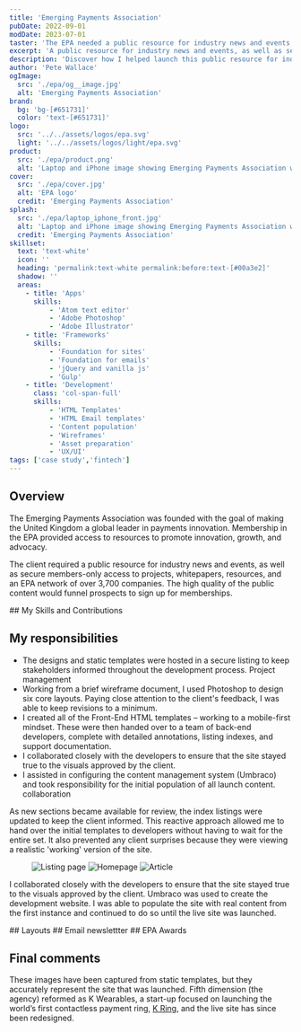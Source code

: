 ```yaml
---
title: 'Emerging Payments Association'
pubDate: 2022-09-01
modDate: 2023-07-01
taster: 'The EPA needed a public resource for industry news and events, as well as members-only access to projects, whitepapers, and resources across a network of over 3,700 businesses.'
excerpt: 'A public resource for industry news and events, as well as secure members-only access to projects, whitepapers, resources'
description: 'Discover how I helped launch this public resource for industry news and events, whitepapers, and resources - all within a network of over 3,700 businesses.'
author: 'Pete Wallace'
ogImage: 
  src: './epa/og__image.jpg'
  alt: 'Emerging Payments Association'
brand: 
  bg: 'bg-[#651731]'
  color: 'text-[#651731]'
logo:
  src: '../../assets/logos/epa.svg'
  light: '../../assets/logos/light/epa.svg'
product:
  src: './epa/product.png'
  alt: 'Laptop and iPhone image showing Emerging Payments Association website'
cover:
  src: './epa/cover.jpg'
  alt: 'EPA logo'
  credit: 'Emerging Payments Association'
splash:
  src: './epa/laptop_iphone_front.jpg'
  alt: 'Laptop and iPhone image showing Emerging Payments Association website'
  credit: 'Emerging Payments Association'
skillset:
  text: 'text-white'
  icon: ''
  heading: 'permalink:text-white permalink:before:text-[#00a3e2]'
  shadow: ''
  areas:
    - title: 'Apps'
      skills:
          - 'Atom text editor'
          - 'Adobe Photoshop'
          - 'Adobe Illustrator'
    - title: 'Frameworks'
      skills:
          - 'Foundation for sites'
          - 'Foundation for emails'
          - 'jQuery and vanilla js'
          - 'Gulp'
    - title: 'Development'
      class: 'col-span-full'
      skills:
          - 'HTML Templates'
          - 'HTML Email templates'
          - 'Content population'
          - 'Wireframes'
          - 'Asset preparation'
          - 'UX/UI'
tags: ['case study','fintech']
---
```







## Overview

<p class="text-fl-step-1">The Emerging Payments Association was founded with the goal of making the United Kingdom a global leader in payments innovation. Membership in the EPA provided access to resources to promote innovation, growth, and advocacy.</p>

The client required a public resource for industry news and events, as well as secure members-only access to projects, whitepapers, resources, and an EPA network of over 3,700 companies. The high quality of the public content would funnel prospects to sign up for memberships.

<Skills skillset={frontmatter.skillset} bg={frontmatter.brand.bg}>
## My Skills and Contributions
</Skills>

## My responsibilities

-   The designs and static templates were hosted in a secure listing to keep stakeholders informed throughout the development process. <span class="label label--info !m-0">Project management</span>
-   Working from a brief wireframe document, I used Photoshop to design six core layouts. Paying close attention to the client's feedback, I was able to keep revisions to a minimum.
-   I created all of the Front-End HTML templates – working to a mobile-first mindset. These were then handed over to a team of back-end developers, complete with detailed annotations, listing indexes, and support documentation.
-   I collaborated closely with the developers to ensure that the site stayed true to the visuals approved by the client.
-   I assisted in configuring the content management system (Umbraco) and took responsibility for the initial population of all launch content. <span class="label label--info !m-0">collaboration</span>


As new sections became available for review, the index listings were updated to keep the client informed. This reactive approach allowed me to hand over the initial templates to developers without having to wait for the entire set. It also prevented any client surprises because they were viewing a realistic 'working' version of the site.

<Figure caption='Example of the index listing and template pages ' credit={frontmatter.title}>
  <Image src={listing_1} alt="Listing page" class="w-full h-auto shadow-md border border-line" />
  <Image src={listing_2} alt="Homepage" class="w-full h-auto shadow-md border border-line" />
  <Image src={listing_3} alt="Article" class="w-full h-auto shadow-md border border-line" />
</Figure>


I collaborated closely with the developers to ensure that the site stayed true to the visuals approved by the client.
Umbraco was used to create the development website. I was able to populate the site with real content from the first instance and continued to do so until the live site was launched.

<Gallery collection='gScreens' data={data} >
<Fragment slot="title">
## Layouts
</Fragment>

</Gallery>

<Gallery collection='gEmail' data={data} >
<Fragment slot="title">
## Email newslettter
</Fragment>

</Gallery>

<Gallery collection='gAwards' data={data} >
<Fragment slot="title">
## EPA Awards
</Fragment>

</Gallery>

## Final comments

These images have been captured from static templates, but they accurately represent the site that was launched. Fifth dimension (the agency) reformed as K Wearables, a start-up focused on launching the world’s first contactless payment ring, [K Ring](/work/mykring/), and the live site has since been redesigned.


